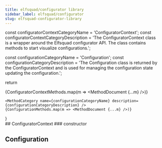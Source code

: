 ```yaml
---
title: elfsquad/configurator library
sidebar_label: elfsquad/configurator
slug: elfsquad-configurator-library
---
```




  const configuratorContextCategoryName = 'ConfiguratorContext';
  const configuratorContextCategoryDescription = 'The ConfiguratorContext class is a wrapper around the Elfsquad configurator API. The class contains methods to start  visualize configurations.';

  const configurationCategoryName = 'Configuration';
  const configurationCategoryDescription = 'The Configuration class is returned by the ConfiguratorContext and is used for managing the configuration state  updating the configuration.';

  return <div class="space-y-32">
    <MethodCategory name={configuratorContextCategoryName} description={configuratorContextCategoryDescription} />
    {ConfiguratorContextMethods.map(m => <MethodDocument {...m} />)}

    <MethodCategory name={configurationCategoryName} description={configurationCategoryDescription} />
    {ConfigurationMethods.map(m => <MethodDocument {...m} />)}
  </div>
}

<Content />


<div class="hidden">
  ## ConfiguratorContext
  ### constructor

  ## Configuration
</div>

